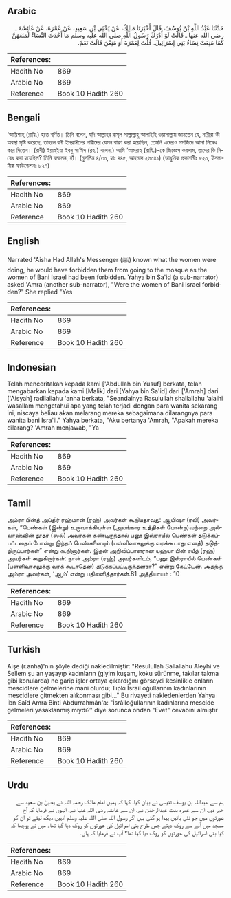 ## Arabic


<div dir="rtl" lang="ar" style={{fontSize:'larger',backgroundColor:'#f8f9fa',padding:20}}>
حَدَّثَنَا عَبْدُ اللَّهِ بْنُ يُوسُفَ، قَالَ أَخْبَرَنَا مَالِكٌ، عَنْ يَحْيَى بْنِ سَعِيدٍ، عَنْ عَمْرَةَ، عَنْ عَائِشَةَ ـ رضى الله عنها ـ قَالَتْ لَوْ أَدْرَكَ رَسُولُ اللَّهِ صلى الله عليه وسلم مَا أَحْدَثَ النِّسَاءُ لَمَنَعَهُنَّ كَمَا مُنِعَتْ نِسَاءُ بَنِي إِسْرَائِيلَ‏.‏ قُلْتُ لِعَمْرَةَ أَوَ مُنِعْنَ قَالَتْ نَعَمْ‏.‏
</div>
<div style={{backgroundColor:'#f8f9fa',padding:20, marginBottom: 10}}><table> <thead> <tr> <th>References:</th> <th></th> </tr> </thead> <tbody><tr><td>Hadith No</td><td>869</td></tr><tr><td>Arabic No</td><td>869</td></tr><tr><td>Reference</td><td>Book 10 Hadith 260</td></tr></tbody></table></div>

## Bengali


<div dir="ltr" lang="bn" style={{fontSize:'larger',backgroundColor:'#f8f9fa',padding:20}}>
‘আয়িশাহ্ (রাযি.) হতে বর্ণিত। তিনি বলেন, যদি আল্লাহর রাসূল সাল্লাল্লাহু আলাইহি ওয়াসাল্লাম জানতেন যে, নারীরা কী অবস্থা সৃষ্টি করেছে, তাহলে বনী ইসরাঈলের নারীদের যেমন বারণ করা হয়েছিল, তেমনি এদেরও মসজিদে আসা নিষেধ করে দিতেন। (রাবী) ইয়াহ্ইয়া ইবনু সা‘ঈদ (রহ.) বলেন,) আমি ‘আমরাহ্ (রাযি.)-কে জিজ্ঞেস করলাম, তাদের কি নিষেধ করা হয়েছিল? তিনি বললেন, হাঁ। (মুসলিম ৪/৩০, হাঃ ৪৪৫, আহমাদ ২৬০৪১) (আধুনিক প্রকাশনীঃ ৮২০, ইসলামিক ফাউন্ডেশনঃ ৮২৭)
</div>
<div style={{backgroundColor:'#f8f9fa',padding:20, marginBottom: 10}}><table> <thead> <tr> <th>References:</th> <th></th> </tr> </thead> <tbody><tr><td>Hadith No</td><td>869</td></tr><tr><td>Arabic No</td><td>869</td></tr><tr><td>Reference</td><td>Book 10 Hadith 260</td></tr></tbody></table></div>

## English


<div dir="ltr" lang="en" style={{fontSize:'larger',backgroundColor:'#f8f9fa',padding:20}}>
Narrated 'Aisha:Had Allah's Messenger (ﷺ) known what the women were doing, he would have forbidden them from going to the mosque as the women of Bani Israel had been forbidden. Yahya bin Sa'id (a sub-narrator) asked 'Amra (another sub-narrator), "Were the women of Bani Israel forbidden?" She replied "Yes
</div>
<div style={{backgroundColor:'#f8f9fa',padding:20, marginBottom: 10}}><table> <thead> <tr> <th>References:</th> <th></th> </tr> </thead> <tbody><tr><td>Hadith No</td><td>869</td></tr><tr><td>Arabic No</td><td>869</td></tr><tr><td>Reference</td><td>Book 10 Hadith 260</td></tr></tbody></table></div>

## Indonesian


<div dir="ltr" lang="id" style={{fontSize:'larger',backgroundColor:'#f8f9fa',padding:20}}>
Telah menceritakan kepada kami ['Abdullah bin Yusuf] berkata, telah mengabarkan kepada kami [Malik] dari [Yahya bin Sa'id] dari ['Amrah] dari ['Aisyah] radliallahu 'anha berkata, "Seandainya Rasulullah shallallahu 'alaihi wasallam mengetahui apa yang telah terjadi dengan para wanita sekarang ini, niscaya beliau akan melarang mereka sebagaimana dilarangnya para wanita bani Isra'il." Yahya berkata, "Aku bertanya 'Amrah, "Apakah mereka dilarang? 'Amrah menjawab, "Ya
</div>
<div style={{backgroundColor:'#f8f9fa',padding:20, marginBottom: 10}}><table> <thead> <tr> <th>References:</th> <th></th> </tr> </thead> <tbody><tr><td>Hadith No</td><td>869</td></tr><tr><td>Arabic No</td><td>869</td></tr><tr><td>Reference</td><td>Book 10 Hadith 260</td></tr></tbody></table></div>

## Tamil


<div dir="ltr" lang="ta" style={{fontSize:'larger',backgroundColor:'#f8f9fa',padding:20}}>
அம்ரா பின்த் அப்திர் ரஹ்மான் (ரஹ்) அவர்கள் கூறியதாவது: ஆயிஷா (ரலி) அவர்கள், “பெண்கள் (இன்று) உருவாக்கியுள்ள (அலங்கார உத்திகள் போன்ற)வற்றை அல்லாஹ்வின் தூதர் (ஸல்) அவர்கள் கண்டிருந்தால் பனூ இஸ்ராயீல் பெண்கள் தடுக்கப்பட்டதைப் போன்று இந்தப் பெண்களையும் (பள்ளிவாசலுக்கு வரக்கூடாது எனத்) தடுத்திருப்பார்கள்” என்று கூறினார்கள். இதன் அறிவிப்பாளரான யஹ்யா பின் சயீத் (ரஹ்) அவர்கள் கூறுகிறார்கள்: நான் அம்ரா (ரஹ்) அவர்களிடம், “பனூ இஸ்ராயீல் பெண்கள் (பள்ளிவாசலுக்கு வரக் கூடாதென) தடுக்கப்பட்டிருந்தனரா?” என்று கேட்டேன். அதற்கு அம்ரா அவர்கள், ‘ஆம்’ என்று பதிலளித்தார்கள்.81 அத்தியாயம் : 10
</div>
<div style={{backgroundColor:'#f8f9fa',padding:20, marginBottom: 10}}><table> <thead> <tr> <th>References:</th> <th></th> </tr> </thead> <tbody><tr><td>Hadith No</td><td>869</td></tr><tr><td>Arabic No</td><td>869</td></tr><tr><td>Reference</td><td>Book 10 Hadith 260</td></tr></tbody></table></div>

## Turkish


<div dir="ltr" lang="tr" style={{fontSize:'larger',backgroundColor:'#f8f9fa',padding:20}}>
Aişe (r.anha)'nın şöyle dediği nakledilmiştir: "Resulullah Sallallahu Aleyhi ve Sellem şu an yaşayıp kadınların (giyim kuşam, koku sürünme, takılar takma gibi konularda) ne garip işler ortaya çıkardığını görseydi kesinlikle onların mescidlere gelmelerine mani olurdu; Tıpkı İsrail oğullarının kadınlarının mescidlere gitmekten alıkonması gibi..." Bu rivayeti nakledenlerden Yahya İbn Saîd Amra Binti Abdurrahmân'a: "İsrâiloğullarının kadınlarına mescide gelmeleri yasaklanmış mıydı?" diye sorunca ondan "Evet" cevabını almıştır
</div>
<div style={{backgroundColor:'#f8f9fa',padding:20, marginBottom: 10}}><table> <thead> <tr> <th>References:</th> <th></th> </tr> </thead> <tbody><tr><td>Hadith No</td><td>869</td></tr><tr><td>Arabic No</td><td>869</td></tr><tr><td>Reference</td><td>Book 10 Hadith 260</td></tr></tbody></table></div>

## Urdu


<div dir="rtl" lang="ur" style={{fontSize:'larger',backgroundColor:'#f8f9fa',padding:20}}>
ہم سے عبداللہ بن یوسف تنیسی نے بیان کیا، کہا کہ ہمیں امام مالک رحمہ اللہ نے یحییٰ بن سعید سے خبر دی، ان سے عمرہ بنت عبدالرحمٰن نے، ان سے عائشہ رضی اللہ عنہا نے، انہوں نے فرمایا کہ آج عورتوں میں جو نئی باتیں پیدا ہو گئی ہیں اگر رسول اللہ صلی اللہ علیہ وسلم انہیں دیکھ لیتے تو ان کو مسجد میں آنے سے روک دیتے جس طرح بنی اسرائیل کی عورتوں کو روک دیا گیا تھا۔ میں نے پوچھا کہ کیا بنی اسرائیل کی عورتوں کو روک دیا گیا تھا؟ آپ نے فرمایا کہ ہاں۔
</div>
<div style={{backgroundColor:'#f8f9fa',padding:20, marginBottom: 10}}><table> <thead> <tr> <th>References:</th> <th></th> </tr> </thead> <tbody><tr><td>Hadith No</td><td>869</td></tr><tr><td>Arabic No</td><td>869</td></tr><tr><td>Reference</td><td>Book 10 Hadith 260</td></tr></tbody></table></div>